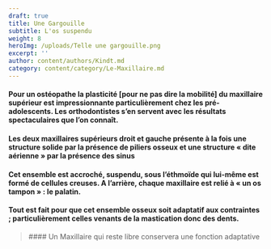```yaml
---
draft: true
title: Une Gargouille
subtitle: L'os suspendu
weight: 8
heroImg: /uploads/Telle une gargouille.png
excerpt: ''
author: content/authors/Kindt.md
category: content/category/Le-Maxillaire.md
---
```


#### Pour un ostéopathe la plasticité \[pour&#xA;ne pas dire la mobilité] du maxillaire supérieur est impressionnante&#xA;particulièrement chez les pré-adolescents. Les orthodontistes s’en servent avec&#xA;les résultats spectaculaires que l’on connaît.

<Space height={20} />

#### Les&#xA;deux maxillaires supérieurs droit et gauche présente à la fois une structure&#xA;solide par la présence de piliers osseux et une structure « dite aérienne »&#xA;par la présence des sinus

<Space height={20} />

#### Cet ensemble est accroché, suspendu,&#xA;sous l’éthmoïde qui lui-même est formé de cellules creuses. A l’arrière, chaque&#xA;maxillaire est relié à « un os tampon » : le palatin.

<Space height={20} />

#### Tout est fait pour que cet ensemble&#xA;osseux soit adaptatif aux contraintes ; particulièrement celles venants de la&#xA;mastication donc des dents.

<Space height={40} />

<BlockQuote position="center">
  #### Un Maxillaire qui reste libre conservera une fonction adaptative
</BlockQuote>

####
